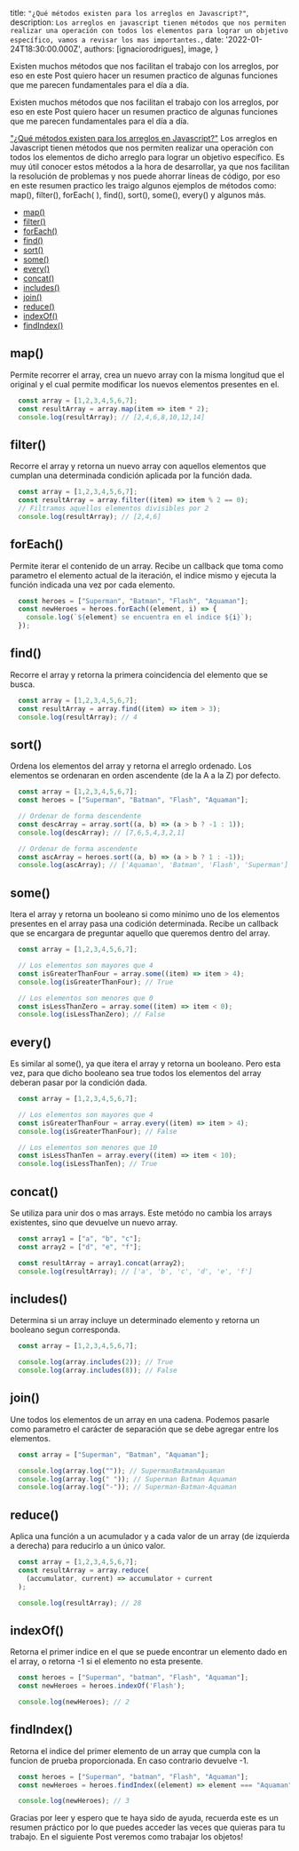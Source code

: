 
  title: `"¿Qué métodos existen para los arreglos en Javascript?"`,
  description: `Los arreglos en javascript tienen métodos que nos permiten realizar una operación con todos los elementos para lograr un objetivo específico, vamos a revisar los mas importantes.`,
  date: '2022-01-24T18:30:00.000Z',
  authors: [ignaciorodrigues],
  image,
}

<!--excerpt-->

Existen muchos métodos que nos facilitan el trabajo con los arreglos, por eso en este Post quiero hacer un resumen practico de algunas funciones que me parecen fundamentales para el día a día.

<!--/excerpt-->

Existen muchos métodos que nos facilitan el trabajo con los arreglos, por eso en este Post quiero hacer un resumen practico de algunas funciones que me parecen fundamentales para el día a día.

<!--<div className="aspect-w-16 aspect-h-9">
  <iframe
    src="https://www.youtube.com/embed/b-hrxkgkG-s?list=PL5f_mz_zU5eV0_7udNKr3qffGCkJ4Avb_"
    frameBorder="0"
    allow="accelerometer; autoplay; clipboard-write; encrypted-media; gyroscope; picture-in-picture"
    allowFullScreen
  ></iframe>
</div>-->

["¿Qué métodos existen para los arreglos en Javascript?"](https://ignaciorodrigues.com/blog/javascript-arrays) Los arreglos en Javascript tienen métodos que nos permiten realizar una operación con todos los elementos de dicho arreglo para lograr un objetivo específico.
Es muy útil conocer estos métodos a la hora de desarrollar, ya que nos facilitan la resolución de problemas y nos puede ahorrar líneas de código, por eso en este resumen practico les traigo algunos ejemplos de métodos como: map(), filter(), forEach( ), find(), sort(), some(), every() y algunos más.

- [map()](#map)
- [filter()](#filter)
- [forEach()](#for-each)
- [find()](#find)
- [sort()](#sort)
- [some()](#some)
- [every()](#every)
- [concat()](#concat)
- [includes()](#includes)
- [join()](#join)
- [reduce()](#reduce)
- [indexOf()](#index-of)
- [findIndex()](#find-index)

## map()

Permite recorrer el array, crea un nuevo array con la misma longitud que el original y el cual permite modificar los nuevos elementos presentes en el.

```javascript
  const array = [1,2,3,4,5,6,7];
  const resultArray = array.map(item => item * 2);
  console.log(resultArray); // [2,4,6,8,10,12,14]
```

## filter()

Recorre el array y retorna un nuevo array con aquellos elementos que cumplan una determinada condición aplicada por la función dada.

```javascript
  const array = [1,2,3,4,5,6,7];
  const resultArray = array.filter((item) => item % 2 == 0);
  // Filtramos aquellos elementos divisibles por 2
  console.log(resultArray); // [2,4,6]
```

## forEach()

Permite iterar el contenido de un array. Recibe un callback que toma como parametro el elemento actual de la iteración, el indice mismo y ejecuta la función indicada una vez por cada elemento. 

```javascript
  const heroes = ["Superman", "Batman", "Flash", "Aquaman"];
  const newHeroes = heroes.forEach((element, i) => {
    console.log(`${element} se encuentra en el indice ${i}`);
  });
```

## find()

Recorre el array y retorna la primera coincidencia del elemento que se busca.

```javascript
  const array = [1,2,3,4,5,6,7];
  const resultArray = array.find((item) => item > 3);
  console.log(resultArray); // 4
```

## sort()

Ordena los elementos del array y retorna el arreglo ordenado. Los elementos se ordenaran en orden ascendente (de la A a la Z) por defecto.

```javascript
  const array = [1,2,3,4,5,6,7];
  const heroes = ["Superman", "Batman", "Flash", "Aquaman"];

  // Ordenar de forma descendente
  const descArray = array.sort((a, b) => (a > b ? -1 : 1));
  console.log(descArray); // [7,6,5,4,3,2,1]

  // Ordenar de forma ascendente
  const ascArray = heroes.sort((a, b) => (a > b ? 1 : -1));
  console.log(ascArray); // ['Aquaman', 'Batman', 'Flash', 'Superman']
```

## some()

Itera el array y retorna un booleano si como minimo uno de los elementos presentes en el array pasa una codición determinada. Recibe un callback que se encargara de preguntar aquello que queremos dentro del array.

```javascript
  const array = [1,2,3,4,5,6,7];

  // Los elementos son mayores que 4
  const isGreaterThanFour = array.some((item) => item > 4);
  console.log(isGreaterThanFour); // True

  // Los elementos son menores que 0
  const isLessThanZero = array.some((item) => item < 0);
  console.log(isLessThanZero); // False
```

## every()

Es similar al some(), ya que itera el array y retorna un booleano. Pero esta vez, para que dicho booleano sea true todos los elementos del array deberan pasar por la condición dada.

```javascript
  const array = [1,2,3,4,5,6,7];

  // Los elementos son mayores que 4
  const isGreaterThanFour = array.every((item) => item > 4);
  console.log(isGreaterThanFour); // False

  // Los elementos son menores que 10
  const isLessThanTen = array.every((item) => item < 10);
  console.log(isLessThanTen); // True
```

## concat()

Se utiliza para unir dos o mas arrays. Este metódo no cambia los arrays existentes, sino que devuelve un nuevo array.

```javascript
  const array1 = ["a", "b", "c"];
  const array2 = ["d", "e", "f"];

  const resultArray = array1.concat(array2);
  console.log(resultArray); // ['a', 'b', 'c', 'd', 'e', 'f']
```

## includes()

Determina si un array incluye un determinado elemento y retorna un booleano segun corresponda.

```javascript
  const array = [1,2,3,4,5,6,7];

  console.log(array.includes(2)); // True
  console.log(array.includes(8)); // False
```

## join()

Une todos los elementos de un array en una cadena. Podemos pasarle como parametro el carácter de separación que se debe agregar entre los elementos.

```javascript
  const array = ["Superman", "Batman", "Aquaman"];

  console.log(array.log("")); // SupermanBatmanAquaman
  console.log(array.log(" ")); // Superman Batman Aquaman
  console.log(array.log("-")); // Superman-Batman-Aquaman
```

## reduce()

Aplica una función a un acumulador y a cada valor de un array (de izquierda a derecha) para reducirlo a un único valor.

```javascript
  const array = [1,2,3,4,5,6,7];
  const resultArray = array.reduce(
    (accumulator, current) => accumulator + current
  );

  console.log(resultArray); // 28
```

## indexOf()

Retorna el primer indice en el que se puede encontrar un elemento dado en el array, o retorna -1 si el elemento no esta presente.

```javascript
  const heroes = ["Superman", "batman", "Flash", "Aquaman"];
  const newHeroes = heroes.indexOf('Flash');

  console.log(newHeroes); // 2
```

## findIndex()

Retorna el indice del primer elemento de un array que cumpla con la funcion de prueba proporcionada. En caso contrario devuelve -1.

```javascript
  const heroes = ["Superman", "batman", "Flash", "Aquaman"];
  const newHeroes = heroes.findIndex((element) => element === "Aquaman");

  console.log(newHeroes); // 3
```

<Footer>
  Gracias por leer y espero que te haya sido de ayuda, recuerda este es un resumen práctico por lo que puedes acceder las veces que quieras para tu trabajo. En el siguiente Post veremos como trabajar los objetos!
</Footer>

